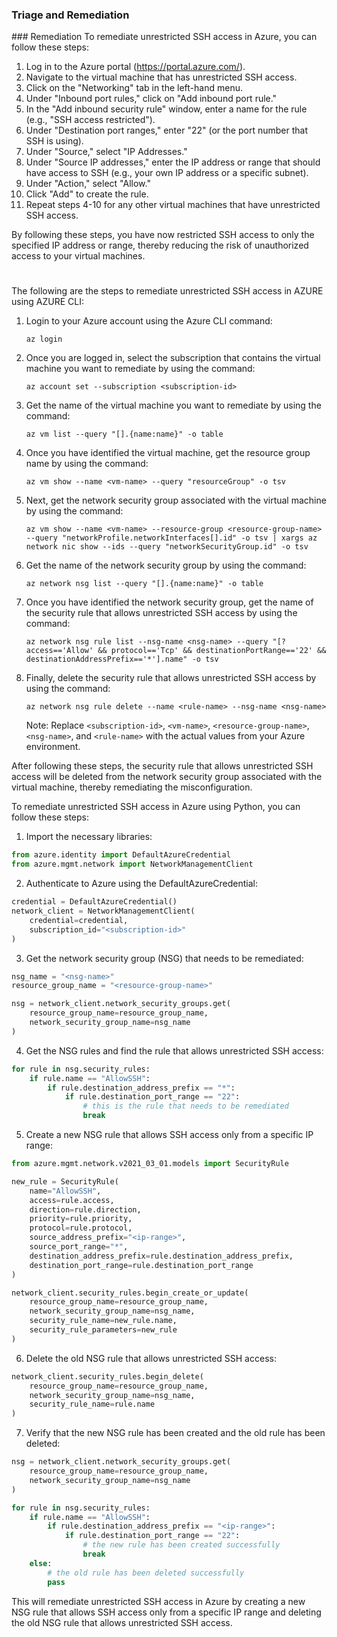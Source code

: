 
### Triage and Remediation
<Tabs>
<Tab title='Remediation'>
### Remediation

<AccordionGroup>
<Accordion title='Using Console' defaultOpen='true'>
To remediate unrestricted SSH access in Azure, you can follow these steps:

1. Log in to the Azure portal (https://portal.azure.com/).
2. Navigate to the virtual machine that has unrestricted SSH access.
3. Click on the "Networking" tab in the left-hand menu.
4. Under "Inbound port rules," click on "Add inbound port rule."
5. In the "Add inbound security rule" window, enter a name for the rule (e.g., "SSH access restricted").
6. Under "Destination port ranges," enter "22" (or the port number that SSH is using).
7. Under "Source," select "IP Addresses."
8. Under "Source IP addresses," enter the IP address or range that should have access to SSH (e.g., your own IP address or a specific subnet).
9. Under "Action," select "Allow."
10. Click "Add" to create the rule.
11. Repeat steps 4-10 for any other virtual machines that have unrestricted SSH access.

By following these steps, you have now restricted SSH access to only the specified IP address or range, thereby reducing the risk of unauthorized access to your virtual machines.

#
</Accordion>

<Accordion title='Using CLI'>
The following are the steps to remediate unrestricted SSH access in AZURE using AZURE CLI:

1. Login to your Azure account using the Azure CLI command: 

   `az login`

2. Once you are logged in, select the subscription that contains the virtual machine you want to remediate by using the command:

   `az account set --subscription <subscription-id>`

3. Get the name of the virtual machine you want to remediate by using the command:

   `az vm list --query "[].{name:name}" -o table`

4. Once you have identified the virtual machine, get the resource group name by using the command:

   `az vm show --name <vm-name> --query "resourceGroup" -o tsv`

5. Next, get the network security group associated with the virtual machine by using the command:

   `az vm show --name <vm-name> --resource-group <resource-group-name> --query "networkProfile.networkInterfaces[].id" -o tsv | xargs az network nic show --ids --query "networkSecurityGroup.id" -o tsv`

6. Get the name of the network security group by using the command:

   `az network nsg list --query "[].{name:name}" -o table`

7. Once you have identified the network security group, get the name of the security rule that allows unrestricted SSH access by using the command:

   `az network nsg rule list --nsg-name <nsg-name> --query "[?access=='Allow' && protocol=='Tcp' && destinationPortRange=='22' && destinationAddressPrefix=='*'].name" -o tsv`

8. Finally, delete the security rule that allows unrestricted SSH access by using the command:

   `az network nsg rule delete --name <rule-name> --nsg-name <nsg-name>`

   Note: Replace `<subscription-id>`, `<vm-name>`, `<resource-group-name>`, `<nsg-name>`, and `<rule-name>` with the actual values from your Azure environment.

After following these steps, the security rule that allows unrestricted SSH access will be deleted from the network security group associated with the virtual machine, thereby remediating the misconfiguration.
</Accordion>

<Accordion title='Using Python'>
To remediate unrestricted SSH access in Azure using Python, you can follow these steps:

1. Import the necessary libraries:

```python
from azure.identity import DefaultAzureCredential
from azure.mgmt.network import NetworkManagementClient
```

2. Authenticate to Azure using the DefaultAzureCredential:

```python
credential = DefaultAzureCredential()
network_client = NetworkManagementClient(
    credential=credential,
    subscription_id="<subscription-id>"
)
```

3. Get the network security group (NSG) that needs to be remediated:

```python
nsg_name = "<nsg-name>"
resource_group_name = "<resource-group-name>"

nsg = network_client.network_security_groups.get(
    resource_group_name=resource_group_name,
    network_security_group_name=nsg_name
)
```

4. Get the NSG rules and find the rule that allows unrestricted SSH access:

```python
for rule in nsg.security_rules:
    if rule.name == "AllowSSH":
        if rule.destination_address_prefix == "*":
            if rule.destination_port_range == "22":
                # this is the rule that needs to be remediated
                break
```

5. Create a new NSG rule that allows SSH access only from a specific IP range:

```python
from azure.mgmt.network.v2021_03_01.models import SecurityRule

new_rule = SecurityRule(
    name="AllowSSH",
    access=rule.access,
    direction=rule.direction,
    priority=rule.priority,
    protocol=rule.protocol,
    source_address_prefix="<ip-range>",
    source_port_range="*",
    destination_address_prefix=rule.destination_address_prefix,
    destination_port_range=rule.destination_port_range
)

network_client.security_rules.begin_create_or_update(
    resource_group_name=resource_group_name,
    network_security_group_name=nsg_name,
    security_rule_name=new_rule.name,
    security_rule_parameters=new_rule
)
```

6. Delete the old NSG rule that allows unrestricted SSH access:

```python
network_client.security_rules.begin_delete(
    resource_group_name=resource_group_name,
    network_security_group_name=nsg_name,
    security_rule_name=rule.name
)
```

7. Verify that the new NSG rule has been created and the old rule has been deleted:

```python
nsg = network_client.network_security_groups.get(
    resource_group_name=resource_group_name,
    network_security_group_name=nsg_name
)

for rule in nsg.security_rules:
    if rule.name == "AllowSSH":
        if rule.destination_address_prefix == "<ip-range>":
            if rule.destination_port_range == "22":
                # the new rule has been created successfully
                break
    else:
        # the old rule has been deleted successfully
        pass
```

This will remediate unrestricted SSH access in Azure by creating a new NSG rule that allows SSH access only from a specific IP range and deleting the old NSG rule that allows unrestricted SSH access.
</Accordion>

</AccordionGroup>
</Tab>
</Tabs>
